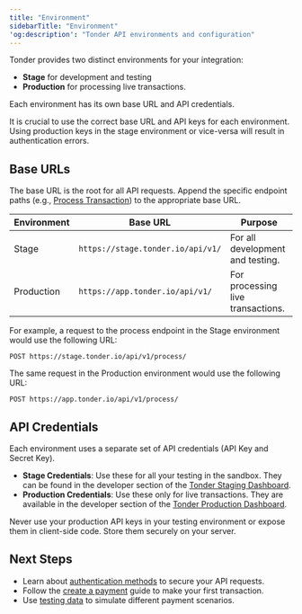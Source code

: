 ```yaml
---
title: "Environment"
sidebarTitle: "Environment"
'og:description': "Tonder API environments and configuration"
---
```


Tonder provides two distinct environments for your integration: 

- **Stage** for development and testing
- **Production** for processing live transactions. 

Each environment has its own base URL and API credentials.

<Note>
It is crucial to use the correct base URL and API keys for each environment. Using production keys in the stage environment or vice-versa will result in authentication errors.
</Note>

## Base URLs

The base URL is the root for all API requests. Append the specific endpoint paths (e.g., [Process Transaction](/reference/process-transaction)) to the appropriate base URL.

| Environment    | Base URL                          | Purpose                               |
| -------------- | --------------------------------- | ------------------------------------- |
| Stage | `https://stage.tonder.io/api/v1/` | For all development and testing.      |
| Production | `https://app.tonder.io/api/v1/`   | For processing live transactions.     |

For example, a request to the process endpoint in the Stage environment would use the following URL:

```POST https://stage.tonder.io/api/v1/process/```

The same request in the Production environment would use the following URL:

```POST https://app.tonder.io/api/v1/process/```

## API Credentials

Each environment uses a separate set of API credentials (API Key and Secret Key).

  * **Stage Credentials**: Use these for all your testing in the sandbox. They can be found in the developer section of the [Tonder Staging Dashboard](https://app.tonder.io).
  * **Production Credentials**: Use these only for live transactions. They are available in the developer section of the [Tonder Production Dashboard](https://app.tonder.io).

<Warning>
Never use your production API keys in your testing environment or expose them in client-side code. Store them securely on your server.
</Warning>

## Next Steps

- Learn about [authentication methods](/direct-integration/authentication) to secure your API requests.
- Follow the [create a payment](/direct-integration/guides/create-payments/create-a-payment) guide to make your first transaction.
- Use [testing data](/direct-integration/testing-data) to simulate different payment scenarios.

